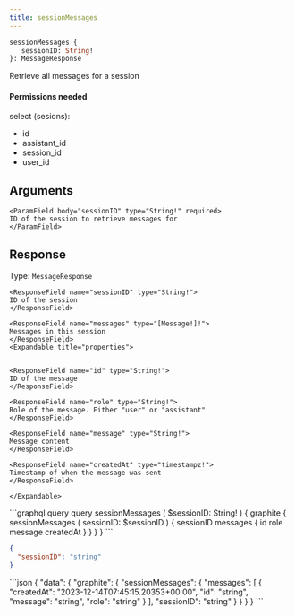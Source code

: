 ```yaml
---
title: sessionMessages
---
```


```graphql
sessionMessages {
   sessionID: String! 
}: MessageResponse
```

Retrieve all messages for a session

#### Permissions needed

select (sesions):
- id
- assistant_id
- session_id
- user_id


## Arguments



    <ParamField body="sessionID" type="String!" required>
    ID of the session to retrieve messages for
    </ParamField>



## Response

Type: `MessageResponse`





    
    <ResponseField name="sessionID" type="String!">
    ID of the session
    </ResponseField>
    
    <ResponseField name="messages" type="[Message!]!">
    Messages in this session
    </ResponseField>
    <Expandable title="properties">
    
    
    <ResponseField name="id" type="String!">
    ID of the message
    </ResponseField>
    
    <ResponseField name="role" type="String!">
    Role of the message. Either "user" or "assistant"
    </ResponseField>
    
    <ResponseField name="message" type="String!">
    Message content
    </ResponseField>
    
    <ResponseField name="createdAt" type="timestampz!">
    Timestamp of when the message was sent
    </ResponseField>
    
    </Expandable>
    
    



<RequestExample>
```graphql query
query sessionMessages (
  $sessionID: String!
) {
  graphite {
    sessionMessages (
      sessionID: $sessionID
    ) {
      sessionID
      messages {
        id
        role
        message
        createdAt
        }
    }
  }
}
```

```json variables
{
  "sessionID": "string"
}
```
</RequestExample>

<ResponseExample>
```json
{
  "data": {
    "graphite": {
      "sessionMessages": {
        "messages": [
          {
            "createdAt": "2023-12-14T07:45:15.20353+00:00",
            "id": "string",
            "message": "string",
            "role": "string"
          }
        ],
        "sessionID": "string"
      }
    }
  }
}
```
</ResponseExample>
